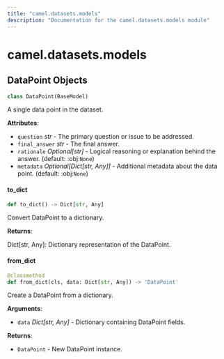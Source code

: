 ```yaml
---
title: "camel.datasets.models"
description: "Documentation for the camel.datasets.models module"
---
```


<a id="camel.datasets.models"></a>

# camel.datasets.models

<a id="camel.datasets.models.DataPoint"></a>

## DataPoint Objects

```python
class DataPoint(BaseModel)
```

A single data point in the dataset.

**Attributes**:

- `question` _str_ - The primary question or issue to be addressed.
- `final_answer` _str_ - The final answer.
- `rationale` _Optional[str]_ - Logical reasoning or explanation behind the
  answer. (default: :obj:`None`)
- `metadata` _Optional[Dict[str, Any]]_ - Additional metadata about the data
  point. (default: :obj:`None`)

<a id="camel.datasets.models.DataPoint.to_dict"></a>

#### to\_dict

```python
def to_dict() -> Dict[str, Any]
```

Convert DataPoint to a dictionary.

**Returns**:

  Dict[str, Any]: Dictionary representation of the DataPoint.

<a id="camel.datasets.models.DataPoint.from_dict"></a>

#### from\_dict

```python
@classmethod
def from_dict(cls, data: Dict[str, Any]) -> 'DataPoint'
```

Create a DataPoint from a dictionary.

**Arguments**:

- `data` _Dict[str, Any]_ - Dictionary containing DataPoint fields.
  

**Returns**:

- `DataPoint` - New DataPoint instance.

